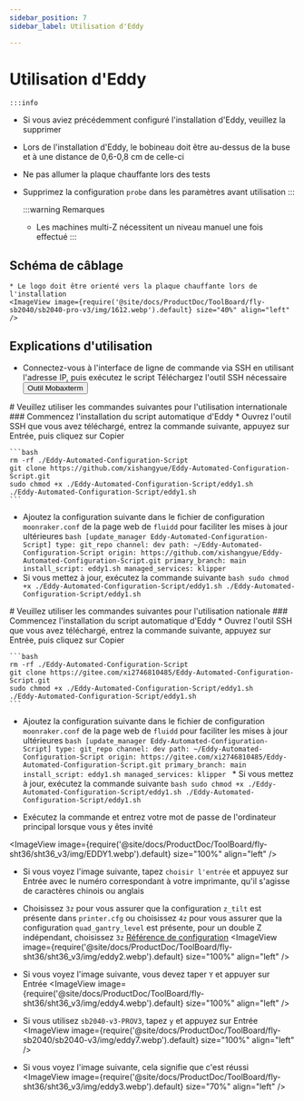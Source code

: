 ```yaml
---
sidebar_position: 7
sidebar_label: Utilisation d'Eddy

---
```



# Utilisation d'Eddy

    :::info
  * Si vous aviez précédemment configuré l'installation d'Eddy, veuillez la supprimer
  * Lors de l'installation d'Eddy, le bobineau doit être au-dessus de la buse et à une distance de 0,6-0,8 cm de celle-ci
  * Ne pas allumer la plaque chauffante lors des tests
  * Supprimez la configuration `probe` dans les paramètres avant utilisation
    :::

    :::warning Remarques
    * Les machines multi-Z nécessitent un niveau manuel une fois effectué
    :::


## Schéma de câblage

    * Le logo doit être orienté vers la plaque chauffante lors de l'installation
    <ImageView image={require('@site/docs/ProductDoc/ToolBoard/fly-sb2040/sb2040-pro-v3/img/1612.webp').default} size="40%" align="left" />


## Explications d'utilisation
   * Connectez-vous à l'interface de ligne de commande via SSH en utilisant l'adresse IP, puis exécutez le script
    Téléchargez l'outil SSH nécessaire <Button variant="contained" disableElevation component="a" rel="noopener" href="/docs/ResDownload/auxiliary_software/">Outil Mobaxterm</Button>


<Tabs>
  <TabItem value="eddy1" label="Utilisation internationale">
    # Veuillez utiliser les commandes suivantes pour l'utilisation internationale
    ### Commencez l'installation du script automatique d'Eddy
    * Ouvrez l'outil SSH que vous avez téléchargé, entrez la commande suivante, appuyez sur Entrée, puis cliquez sur Copier
    
    ```bash
    rm -rf ./Eddy-Automated-Configuration-Script
    git clone https://github.com/xishangyue/Eddy-Automated-Configuration-Script.git
    sudo chmod +x ./Eddy-Automated-Configuration-Script/eddy1.sh
    ./Eddy-Automated-Configuration-Script/eddy1.sh
    ```
   * Ajoutez la configuration suivante dans le fichier de configuration `moonraker.conf` de la page web de `fluidd` pour faciliter les mises à jour ultérieures
    ```bash
    [update_manager Eddy-Automated-Configuration-Script]
    type: git_repo
    channel: dev
    path: ~/Eddy-Automated-Configuration-Script
    origin: https://github.com/xishangyue/Eddy-Automated-Configuration-Script.git
    primary_branch: main
    install_script: eddy1.sh
    managed_services: klipper
    ```
   * Si vous mettez à jour, exécutez la commande suivante
    ```bash
    sudo chmod +x ./Eddy-Automated-Configuration-Script/eddy1.sh
    ./Eddy-Automated-Configuration-Script/eddy1.sh
    ```
</TabItem>

  <TabItem value="eddy2" label="Utilisation nationale">
# Veuillez utiliser les commandes suivantes pour l'utilisation nationale
### Commencez l'installation du script automatique d'Eddy
    * Ouvrez l'outil SSH que vous avez téléchargé, entrez la commande suivante, appuyez sur Entrée, puis cliquez sur Copier
    
    ```bash
    rm -rf ./Eddy-Automated-Configuration-Script
    git clone https://gitee.com/xi2746810485/Eddy-Automated-Configuration-Script.git
    sudo chmod +x ./Eddy-Automated-Configuration-Script/eddy1.sh
    ./Eddy-Automated-Configuration-Script/eddy1.sh
    ```
   * Ajoutez la configuration suivante dans le fichier de configuration `moonraker.conf` de la page web de `fluidd` pour faciliter les mises à jour ultérieures
    ```bash
    [update_manager Eddy-Automated-Configuration-Script]
    type: git_repo
    channel: dev
    path: ~/Eddy-Automated-Configuration-Script
    origin: https://gitee.com/xi2746810485/Eddy-Automated-Configuration-Script.git
    primary_branch: main
    install_script: eddy1.sh
    managed_services: klipper
    ```
    * Si vous mettez à jour, exécutez la commande suivante
    ```bash
    sudo chmod +x ./Eddy-Automated-Configuration-Script/eddy1.sh
    ./Eddy-Automated-Configuration-Script/eddy1.sh
    ```
  </TabItem>
</Tabs>


* Exécutez la commande et entrez votre mot de passe de l'ordinateur principal lorsque vous y êtes invité

<ImageView image={require('@site/docs/ProductDoc/ToolBoard/fly-sht36/sht36_v3/img/EDDY1.webp').default} size="100%" align="left" />

* Si vous voyez l'image suivante, tapez `choisir l'entrée` et appuyez sur Entrée avec le numéro correspondant à votre imprimante, qu'il s'agisse de caractères chinois ou anglais
* Choisissez `3z` pour vous assurer que la configuration `z_tilt` est présente dans `printer.cfg` ou choisissez `4z` pour vous assurer que la configuration `quad_gantry_level` est présente, pour un double Z indépendant, choisissez `3z` [Référence de configuration](https://mellow.klipper.cn/docs/category/klipper-%E5%8F%82%E8%80%83%E9%85%8D%E7%BD%AE)
<ImageView image={require('@site/docs/ProductDoc/ToolBoard/fly-sht36/sht36_v3/img/eddy2.webp').default} size="100%" align="left" />

* Si vous voyez l'image suivante, vous devez taper `Y` et appuyer sur Entrée
<ImageView image={require('@site/docs/ProductDoc/ToolBoard/fly-sht36/sht36_v3/img/eddy4.webp').default} size="100%" align="left" />

* Si vous utilisez `sb2040-v3-PROV3`, tapez `y` et appuyez sur Entrée
<ImageView image={require('@site/docs/ProductDoc/ToolBoard/fly-sb2040/sb2040-v3/img/eddy7.webp').default} size="100%" align="left" />

* Si vous voyez l'image suivante, cela signifie que c'est réussi
<ImageView image={require('@site/docs/ProductDoc/ToolBoard/fly-sht36/sht36_v3/img/eddy3.webp').default} size="70%" align="left" />

<LDC1612 />
